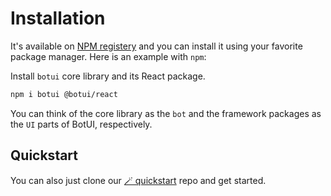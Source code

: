 
# Installation

It's available on [NPM registery](https://npmjs.org/botui) and you can install it using your favorite package manager. Here is an example with `npm`:

Install `botui` core library and its React package.

```bash
npm i botui @botui/react
```

You can think of the core library as the `bot` and the framework packages as the `UI` parts of BotUI, respectively.

## Quickstart

You can also just clone our [🪄 quickstart](https://github.com/botui/react-quickstart) repo and get started.